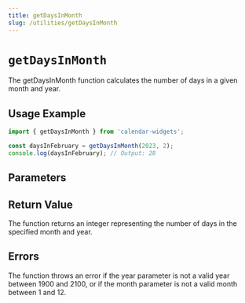 ```yaml
---
title: getDaysInMonth
slug: /utilities/getDaysInMonth
---
```



# `getDaysInMonth`

The getDaysInMonth function calculates the number of days in a given month and year.

## Usage Example

```js
import { getDaysInMonth } from 'calendar-widgets';

const daysInFebruary = getDaysInMonth(2023, 2);
console.log(daysInFebruary); // Output: 28
```

## Parameters

<ArgDescriptor
  name="year"
  type="number"
  required
  description="An integer representing the year for which to calculate the number of days, between 1900 and 2100."
/>

<ArgDescriptor
  name="month"
  type="number"
  required
  description="An integer representing the month for which to calculate the number of days, between 1 and 12."
/>

## Return Value

The function returns an integer representing the number of days in the specified month and year.

## Errors

The function throws an error if the year parameter is not a valid year between 1900 and 2100, or if the month parameter is not a valid month between 1 and 12.
